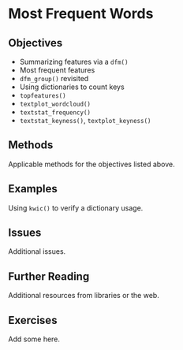 # Most Frequent Words {#exploring-freqs}

## Objectives

-   Summarizing features via a `dfm()`
-   Most frequent features
-   `dfm_group()` revisited
-   Using dictionaries to count keys
-   `topfeatures()`
-   `textplot_wordcloud()`
-   `textstat_frequency()`
-   `textstat_keyness()`, `textplot_keyness()`

## Methods

Applicable methods for the objectives listed above.

## Examples

Using `kwic()` to verify a dictionary usage.

## Issues

Additional issues.

## Further Reading

Additional resources from libraries or the web.

## Exercises

Add some here.
